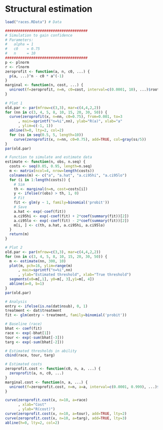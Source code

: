 Structural estimation
=======================


```r
load("races.RData") # Data

######################################
# Simulation to gain confidence
# Parameters: 
#   alpha = 1
#   c0    = 0.75
#   n     = 10 
######################################
p <- plnorm 
r <- rlnorm
zeroprofit <- function(a, n, c0, ...) {
  p(a, ...)^n - c0 * a^(-1)
}
marginal <- function(n, cost, ...) {
  uniroot(f=zeroprofit, n=n, c0=cost, interval=c(0.0001, 10), ...)$root
}
 
# Plot 1
old.par <- par(mfrow=c(3,3), mar=c(4,4,2,2))
for (nn in c(3, 4, 5, 8, 10, 15, 20, 30, 50)) {
  curve(zeroprofit(x, n=nn, c0=0.75), from=0.001, to=3
      , main=sprintf("n=%i",nn), ylab="R(a)", xlab="a"
      , ylim=c(-1, 1))
  abline(h=0, lty=2, col=2)
  for (ss in seq(0.5, 5, length=10))
    curve(zeroprofit(x, n=nn, c0=0.75), add=TRUE, col=gray(ss/5))
}
par(old.par)

# Function to simulate and estimate data
estimate <- function(n, obs, n.seq) {
  costs <- seq(0.05, 0.95, length=n.seq)
  m <- matrix(ncol=4, nrow=length(costs))
  colnames(m) <- c("a", "a.hat", "a.ci95hi", "a.ci95lo")
  for (i in 1:length(costs)) {
    # Sim
    th <- marginal(n=n, cost=costs[i])
    y <- ifelse(r(obs) > th, 1, 0)
    # Fit
    fit <- glm(y ~ 1, family=binomial('probit'))
    # Save
    a.hat <- exp(-coef(fit))
    a.ci95hi <- exp(-coef(fit) + 2*coef(summary(fit))[2])
    a.ci95lo <- exp(-coef(fit) - 2*coef(summary(fit))[2])
    m[i, ] <- c(th, a.hat, a.ci95hi, a.ci95lo)
  }
  return(m)
}

# Plot 2
old.par <- par(mfrow=c(3,3), mar=c(4,4,2,2))
for (nn in c(3, 4, 5, 8, 10, 15, 20, 30, 50)) {
  m <- estimate(nn, 300, 10)
  plot(m, pch=16, ylim=range(m)
      , main=sprintf("n=%i",nn)
      , ylab="Estimated threshold", xlab="True threshold")
  segments(x0=m[,1], y0=m[, 3],y1=m[, 4])
  abline(a=0, b=1)
}
par(old.par)

# Analysis
entry <- ifelse(is.na(dat$nsub), 0, 1)
treatment <- dat$treatment
fit <- glm(entry ~ treatment, family=binomial('probit'))

# Baseline (race)
bhat <- coef(fit)
race <- exp(-bhat[1])
tour <- exp(-sum(bhat[-3]))
targ <- exp(-sum(bhat[-2]))

# Estimated thresholds in ability
cbind(race, tour, targ)

# Estimated costs
zeroprofit.cost <- function(c0, n, a, ...) {
  zeroprofit(a, n, c0, ...)
}
marginal.cost <- function(n, a, ...) {
  uniroot(f=zeroprofit.cost, n=n, a=a, interval=c(0.0001, 0.999), ...)$root
}

curve(zeroprofit.cost(x, n=10, a=race)
      , xlab="Cost"
      , ylab="R(cost)")
curve(zeroprofit.cost(x, n=10, a=tour), add=TRUE, lty=2)
curve(zeroprofit.cost(x, n=10, a=targ), add=TRUE, lty=3)
abline(h=0, lty=2, col=2)

```


